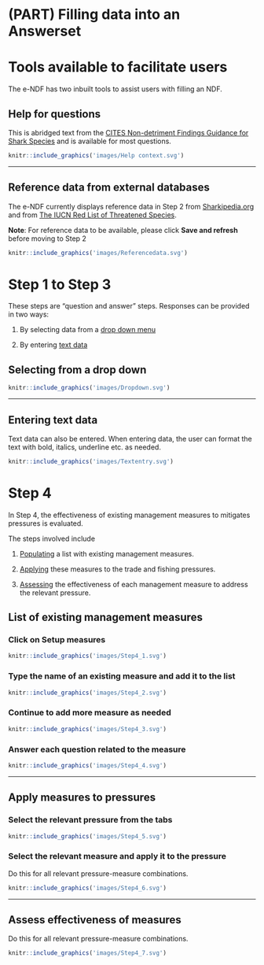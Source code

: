 # (PART) Filling data into an Answerset {-}

# Tools available to facilitate users
The e-NDF has two inbuilt tools to assist users with filling an NDF.

## Help for questions 
This is abridged text from the [CITES Non-detriment Findings Guidance for Shark Species](https://cites.org/sites/default/files/eng/prog/shark/docs/Shark%20NDF%20guidance%20incl%20Annexes.pdf){target="_blank"} and is available for most questions.
```r
knitr::include_graphics('images/Help context.svg')
```

---

## Reference data from external databases 
The e-NDF currently displays reference data in Step 2 from [Sharkipedia.org](https://www.sharkipedia.org/){target="_blank"} and from [The IUCN Red List of Threatened Species](https://www.iucnredlist.org/){target="_blank"}.

**Note**: For reference data to be available, please click **Save and refresh** before moving to Step 2
```r
knitr::include_graphics('images/Referencedata.svg')
```

# Step 1 to Step 3
These steps are "question and answer" steps. Responses can be provided in two ways:

1. By selecting data from a [drop down menu](#dropdown)

2. By entering [text data](#textentry)

## Selecting from a drop down {#dropdown}
```r
knitr::include_graphics('images/Dropdown.svg')
```

---

## Entering text data {#textentry}
Text data can also be entered. When entering data, the user can format the text with bold, italics, underline etc. as needed.
```r
knitr::include_graphics('images/Textentry.svg')
```

# Step 4

In Step 4, the effectiveness of existing management measures to mitigates pressures is evaluated.

The steps involved include

1. [Populating](#listmm) a list with existing management measures.

2. [Applying](#applymm) these measures to the trade and fishing pressures.

3. [Assessing](#assessmm) the effectiveness of each management measure to address the relevant pressure.

## List of existing management measures {#listmm}
### Click on **Setup measures**
```r
knitr::include_graphics('images/Step4_1.svg')
```

### Type the name of an existing measure and add it to the list
```r
knitr::include_graphics('images/Step4_2.svg')
```

### Continue to add more measure as needed
```r
knitr::include_graphics('images/Step4_3.svg')
```

### Answer each question related to the measure
```r
knitr::include_graphics('images/Step4_4.svg')
```

---

## Apply measures to pressures {#applymm}

### Select the relevant pressure from the tabs
```r
knitr::include_graphics('images/Step4_5.svg')
```

### Select the relevant measure and apply it to the pressure
Do this for all relevant pressure-measure combinations.
```r
knitr::include_graphics('images/Step4_6.svg')
```

---

## Assess effectiveness of measures {#assessmm}
Do this for all relevant pressure-measure combinations.
```r
knitr::include_graphics('images/Step4_7.svg')
```

